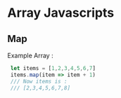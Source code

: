 # Array Javascripts

## Map

Example Array : 
```javascript
 let items = [1,2,3,4,5,6,7]
 items.map(item => item + 1)
 /// Now items is :
 /// [2,3,4,5,6,7,8]
```